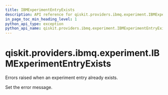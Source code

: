 ```yaml
---
title: IBMExperimentEntryExists
description: API reference for qiskit.providers.ibmq.experiment.IBMExperimentEntryExists
in_page_toc_min_heading_level: 1
python_api_type: exception
python_api_name: qiskit.providers.ibmq.experiment.IBMExperimentEntryExists
---
```


# qiskit.providers.ibmq.experiment.IBMExperimentEntryExists

<Class id="qiskit.providers.ibmq.experiment.IBMExperimentEntryExists" isDedicatedPage={true} github="https://github.com/qiskit/qiskit-ibmq-provider/tree/stable/0.19/qiskit/providers/ibmq/experiment/exceptions.py" signature="IBMExperimentEntryExists(*message)" modifiers="exception">
  Errors raised when an experiment entry already exists.

  Set the error message.
</Class>

